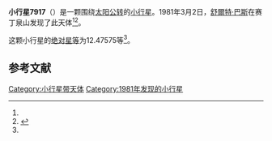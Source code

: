 {{Infobox planet
| bgcolour = #FFFFC0
| name = 7917 Hammergren
| symbol = 
| image = 
| caption = 
| discovery = yes
| discovery_ref = 
| discoverer = [[舒爾特·巴斯|舒爾特·巴斯]]
| discovery_site = [[赛丁泉山|赛丁泉山]] 
| discovered = 1981年3月2日
| designations = yes
| mp_name = 
| named_after = 
| alt_names = 1981 EG5/ 1986 RT3 / 1986 RZ13 / 1992 DG8
| mp_category = [[主带小行星|主带小行星]]
| orbit_ref = <ref name="a">[http://ssd.jpl.nasa.gov/sbdb.cgi?sstr=7917 7917 Hammergren] {{Wayback|url=http://ssd.jpl.nasa.gov/sbdb.cgi?sstr=7917 |date=20201124025940 }}，小行星數據庫瀏覽器（JPL Small-Body Database Browser）－[[美国国家航空航天局|美国国家航空航天局]]喷气推进实验室</ref>
| epoch = 2456400.5 (2013年4月18日更新)
| aphelion = {{convert|2.7200242|AU|km|3|abbr=on|lk=out}}
| perihelion = {{convert|2.1062090|AU|km|3|abbr=on}}
| semimajor = {{convert|2.4131166|AU|km|3|abbr=on}}
| eccentricity = 0.1271831
| period = 1369.196859 [[日|日]]<br />3.75[[儒略年|儒略年]]
| avg_speed = 
| inclination = 8.67303
| asc_node = 320.96824
| mean_anomaly = 
| arg_peri = 12.47575
| satellites = 
| physical_characteristics = yes
| dimensions = 
| mass = 
| density = 
| surface_grav = 
| escape_velocity = 
| sidereal_day = 
| axial_tilt = 
| pole_ecliptic_lat = 
| pole_ecliptic_lon = 
| albedo = 
| temperatures= 
| temp_name1 = 
| mean_temp_1 = 
| max_temp_1 = 
| temp_name2 = 
| max_temp_2 = 
| spectral_type = 
| abs_magnitude = 12.47575
}}

'''小行星7917'''（{{lang-en|7917 Hammergren}}）是一颗围绕[[太阳|太阳]][[公转|公转]]的[[小行星|小行星]]。1981年3月2日，[[舒爾特·巴斯|舒爾特·巴斯]]在赛丁泉山发现了此天体<ref name="a" /><ref>{{cite news|title=小行星列表|url=http://cfa-www.harvard.edu/iau/lists/NumberedMPs.txt|accessdate=2013-07-08|newspaper=哈佛大学|archive-date=2008-05-17|archive-url=https://web.archive.org/web/20080517010638/http://cfa-www.harvard.edu/iau/lists/NumberedMPs.txt|dead-url=no}}</ref>。

这颗小行星的[[绝对星等|绝对星等]]为12.47575等<ref name="a" />。

==参考文献==
{{reflist}}
{{Minor Planet Number|[[小行星7916|小行星7916]]|[[小行星7918|小行星7918]]}}

{{小天体}}

[[Category:小行星带天体|Category:小行星带天体]]
[[Category:1981年发现的小行星|Category:1981年发现的小行星]]

{{asteroid-stub}}